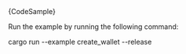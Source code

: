 
<DotEnvWarning />

<CodeBlock className="language-rust">
  {CodeSample}
</CodeBlock>

Run the example by running the following command:

<CodeBlock className="language-bash">
    cargo run --example create_wallet --release
</CodeBlock>